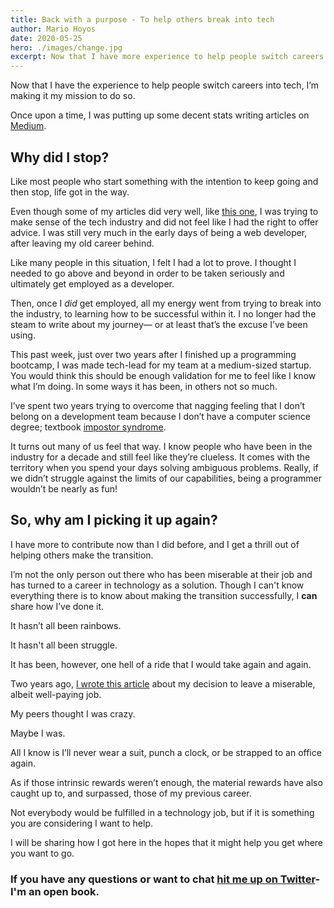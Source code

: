 ```yaml
---
title: Back with a purpose - To help others break into tech
author: Mario Hoyos
date: 2020-05-25
hero: ./images/change.jpg
excerpt: Now that I have more experience to help people switch careers into tech, I’m making it my mission to do so.
---
```


Now that I have the experience to help people switch careers into tech, I’m making it my mission to do so.

Once upon a time, I was putting up some decent stats writing articles on [Medium](https://medium.com/@mariohoyos).

## Why did I stop?

Like most people who start something with the intention to keep going and then stop, life got in the way.

Even though some of my articles did very well, like [this one](https://medium.com/free-code-camp/tools-i-wish-i-had-known-about-when-i-started-coding-57849efd9248), I was trying to make sense of the tech industry and did not feel like I had the right to offer advice. I was still very much in the early days of being a web developer, after leaving my old career behind.

Like many people in this situation, I felt I had a lot to prove. I thought I needed to go above and beyond in order to be taken seriously and ultimately get employed as a developer.

Then, once I _did_ get employed, all my energy went from trying to break into the industry, to learning how to be successful within it. I no longer had the steam to write about my journey— or at least that’s the excuse I’ve been using.

This past week, just over two years after I finished up a programming bootcamp, I was made tech-lead for my team at a medium-sized startup. You would think this should be enough validation for me to feel like I know what I’m doing. In some ways it has been, in others not so much.

I’ve spent two years trying to overcome that nagging feeling that I don’t belong on a development team because I don’t have a computer science degree; textbook [impostor syndrome](https://en.wikipedia.org/wiki/Impostor_syndrome).

It turns out many of us feel that way. I know people who have been in the industry for a decade and still feel like they’re clueless. It comes with the territory when you spend your days solving ambiguous problems. Really, if we didn’t struggle against the limits of our capabilities, being a programmer wouldn’t be nearly as fun!

## So, why am I picking it up again?

I have more to contribute now than I did before, and I get a thrill out of helping others make the transition.

I’m not the only person out there who has been miserable at their job and has turned to a career in technology as a solution. Though I can't know everything there is to know about making the transition successfully, I **can** share how I’ve done it.

It hasn’t all been rainbows.

It hasn't all been struggle.

It has been, however, one hell of a ride that I would take again and again.

Two years ago, [I wrote this article](<http://localhost:8000/life-is-too-short-to-be-miserable-(and-why-i-left-a-six-figure-job-in-the-search-for-something-better)>) about my decision to leave a miserable, albeit well-paying job.

My peers thought I was crazy.

Maybe I was.

All I know is I’ll never wear a suit, punch a clock, or be strapped to an office again.

As if those intrinsic rewards weren’t enough, the material rewards have also caught up to, and surpassed, those of my previous career.

Not everybody would be fulfilled in a technology job, but if it is something you are considering I want to help.

I will be sharing how I got here in the hopes that it might help you get where you want to go.

### If you have any questions or want to chat [hit me up on Twitter](https://twitter.com/marioahoyos)- I'm an open book.
